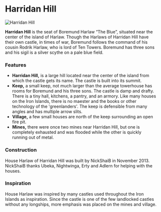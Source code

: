 

# Harridan Hill

<Image src="https://cdn.sanity.io/images/1as7cn02/production/5d50d80f5e7ce9d505cc90e4c3cf3ceb9954b77c-1920x1017.png?w=976&h=350&fit=crop&crop=center&auto=format" alt="Harridan Hill" width={976} height={350}  />

<ProjectDetails
  floatRight
  region="Iron Islands"
  house="House Harlaw"
  type="Tower"
  status="Completed"
  warp="/warp harridanhill"
  projectLead="NickShaiB"
  dateStarted="October 8, 2013"
  dateCompleted="October 8, 2013"
/>

**Harridan Hill** is the seat of Boremund Harlaw “The Blue”, situated near the center of the island of Harlaw. Though the Harlaws of Harridan Hill have their own castle, in times of war, Boremund follows the command of his cousin Rodrik Harlaw, who is lord of Ten Towers. Boremund has three sons and his sigil is a silver scythe on a pale blue field.  


### Features

* **Harridan Hill,** is a large hill located near the center of the island from which the castle gets its name. The castle is built into its summit.
* **Keep,** a small keep, not much larger than the average towerhouse has rooms for Boremund and his three sons. The castle is damp and drafty. There is a tiny hall, kitchens, a pantry, and an armory. Like many houses on the Iron Islands, there is no maester and the books or other technology of the 'greenlanders'. The keep is defensible from many angles and has multiple arrow slits.
* **Village,** a few small houses are north of the keep surrounding an open fire pit.
* **Mines,** there were once two mines near Harridan Hill, but one is completely exhausted and was flooded while the other is quickly running out of metal.

### Construction

House Harlaw of Harridan Hill was built by NickShaiB in November 2013. NickShaiB thanks Ubeka, Nightwinga, Erty and Adlern for helping with the houses.

### Inspiration

House Harlaw was inspired by many castles used throughout the Iron Islands as inspiration. Since the castle is one of the few landlocked castles without any longships, more emphasis was placed on the mines and village.